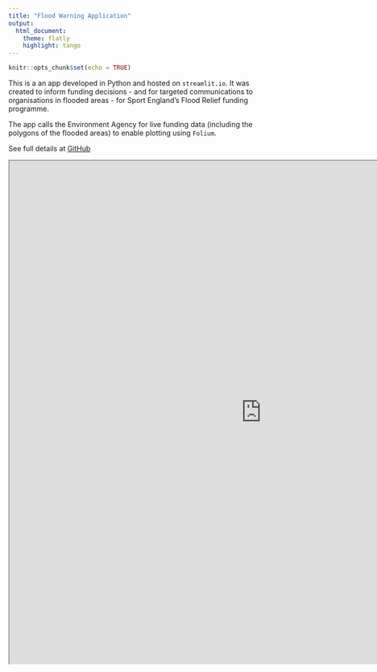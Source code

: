 ```yaml
---
title: "Flood Warning Application"
output:
  html_document:  
    theme: flatly
    highlight: tango
---
```



```r
knitr::opts_chunk$set(echo = TRUE)
```

This is a an app developed in Python and hosted on `streamlit.io`. It was created to inform funding decisions - and for targeted communications to organisations in flooded areas - for Sport England's Flood Relief funding programme.

The app calls the Environment Agency for live funding data (including the polygons of the flooded areas) to enable plotting using `Folium`.

See full details at [GitHub](https://github.com/jenniferbufton/streamlit_flood)

<iframe src = "https://share.streamlit.io/jenniferbufton/streamlit_flood/main/streamlit_flood.py" height=1000px width=1000px />


```r
knitr::include_url("https://share.streamlit.io/jenniferbufton/streamlit_flood/main/streamlit_flood.py")
```

